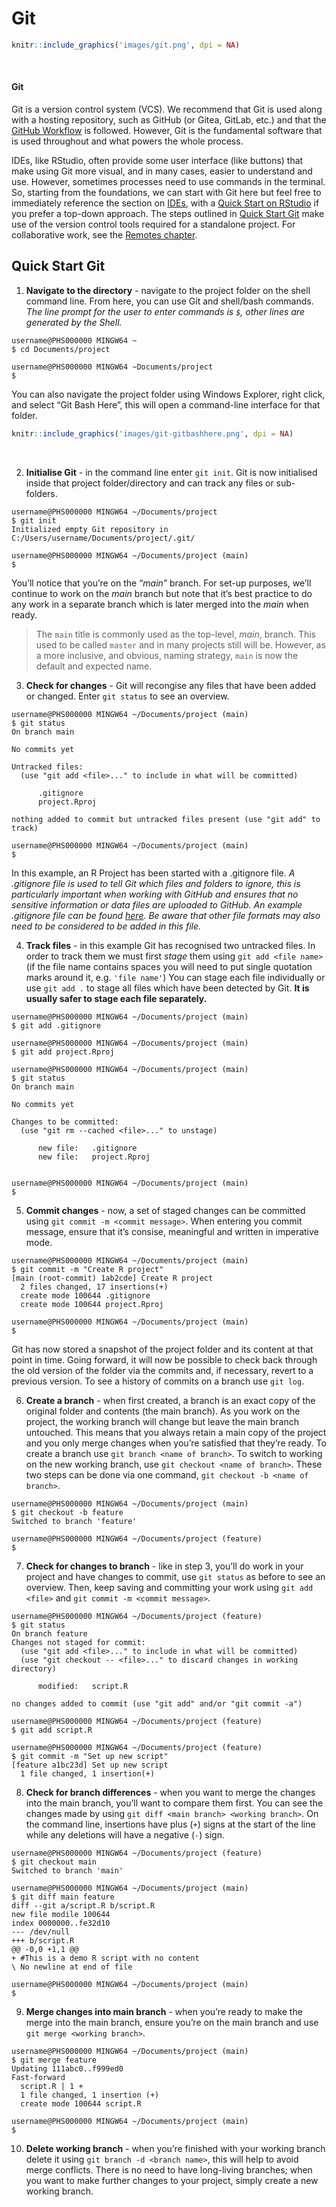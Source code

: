 \newpage

# Git

```r
knitr::include_graphics('images/git.png', dpi = NA)
```
&nbsp;


#### Git {-}

Git is a version control system (VCS). We recommend that Git is used along with a hosting repository, such as GitHub (or Gitea, GitLab, etc.) and that the [GitHub Workflow](#github-workflow) is followed. However, Git is the fundamental software that is used throughout and what powers the whole process. 

IDEs, like RStudio, often provide some user interface (like buttons) that make using Git more visual, and in many cases, easier to understand and use. However, sometimes processes need to use commands in the terminal. So, starting from the foundations, we can start with Git here but feel free to immediately reference the section on [IDEs](#ides), with a [Quick Start on RStudio](#quick-start-rstudio) if you prefer a top-down approach. The steps outlined in [Quick Start Git](#quick-start-git) make use of the version control tools required for a standalone project. For collaborative work, see the [Remotes chapter](#git-remotes).


## Quick Start Git

1. **Navigate to the directory** - navigate to the project folder on the shell command line. From here, you can use Git and shell/bash commands. *The line prompt for the user to enter commands is `$`, other lines are generated by the Shell.*

```
username@PHS000000 MINGW64 ~
$ cd Documents/project

username@PHS000000 MINGW64 ~Documents/project
$
```

You can also navigate the project folder using Windows Explorer, right click, and select "Git Bash Here", this will open a command-line interface for that folder.

```r
knitr::include_graphics('images/git-gitbashhere.png', dpi = NA)
```
&nbsp;

2. **Initialise Git** - in the command line enter `git init`. Git is now initialised inside that project folder/directory and can track any files or sub-folders. 

```
username@PHS000000 MINGW64 ~/Documents/project
$ git init
Initialized empty Git repository in C:/Users/username/Documents/project/.git/

username@PHS000000 MINGW64 ~/Documents/project (main)
$ 
```
You'll notice that you're on the "*main*" branch. For set-up purposes, we'll continue to work on the *main* branch but note that it's best practice to do any work in a separate branch which is later merged into the *main* when ready.

> The `main` title is commonly used as the top-level, *main*, branch. This used to be called `master` and in many projects still will be. However, as a more inclusive, and obvious, naming strategy, `main` is now the default and expected name. 

3. **Check for changes** - Git will recongise any files that have been added or changed. Enter `git status` to see an overview. 

```
username@PHS000000 MINGW64 ~/Documents/project (main)
$ git status
On branch main

No commits yet

Untracked files:
  (use "git add <file>..." to include in what will be committed)
    
      .gitignore
      project.Rproj
      
nothing added to commit but untracked files present (use "git add" to track)

username@PHS000000 MINGW64 ~/Documents/project (main)
$
```
In this example, an R Project has been started with a .gitignore file. *A .gitignore file is used to tell Git which files and folders to ignore, this is particularly important when working with GitHub and ensures that no sensitive information or data files are uploaded to GitHub. An example .gitignore file can be found [here](https://github.com/Public-Health-Scotland/GitHub-guidance/blob/master/.gitignore). Be aware that other file formats may also need to be considered to be added in this file.*

4. **Track files** - in this example Git has recognised two untracked files. In order to track them we must first *stage* them using `git add <file name>` (if the file name contains spaces you will need to put single quotation marks around it, e.g. `'file name'`) You can stage each file individually or use `git add .` to stage all files which have been detected by Git. **It is usually safer to stage each file separately.**

```
username@PHS000000 MINGW64 ~/Documents/project (main)
$ git add .gitignore

username@PHS000000 MINGW64 ~/Documents/project (main)
$ git add project.Rproj

username@PHS000000 MINGW64 ~/Documents/project (main)
$ git status
On branch main

No commits yet

Changes to be committed:
  (use "git rm --cached <file>..." to unstage)
      
      new file:   .gitignore
      new file:   project.Rproj
 
   
username@PHS000000 MINGW64 ~/Documents/project (main)
$
```

5. **Commit changes** - now, a set of staged changes can be committed using `git commit -m <commit message>`. When entering you commit message, ensure that it's consise, meaningful and written in imperative mode.

```
username@PHS000000 MINGW64 ~/Documents/project (main)
$ git commit -m "Create R project"
[main (root-commit) 1ab2cde] Create R project
  2 files changed, 17 insertions(+)
  create mode 100644 .gitignore
  create mode 100644 project.Rproj
  
username@PHS000000 MINGW64 ~/Documents/project (main)
$
```
Git has now stored a snapshot of the project folder and its content at that point in time. Going forward, it will now be possible to check back through the old version of the folder via the commits and, if necessary, revert to a previous version. To see a history of commits on a branch use `git log`.

6. **Create a branch** - when first created, a branch is an exact copy of the original folder and contents (the main branch). As you work on the project, the working branch will change but leave the main branch untouched. This means that you always retain a main copy of the project and you only merge changes when you're satisfied that they're ready. To create a branch use `git branch <name of branch>`. To switch to working on the new working branch, use `git checkout <name of branch>`. These two steps can be done via one command, `git checkout -b <name of branch>`.

```
username@PHS000000 MINGW64 ~/Documents/project (main)
$ git checkout -b feature
Switched to branch 'feature'

username@PHS000000 MINGW64 ~/Documents/project (feature)
$
```

7. **Check for changes to branch** - like in step 3, you'll do work in your project and have changes to commit, use `git status` as before to see an overview. Then, keep saving and committing your work using `git add <file>` and `git commit -m <commit message>`.

```
username@PHS000000 MINGW64 ~/Documents/project (feature)
$ git status
On branch feature
Changes not staged for commit:
  (use "git add <file>..." to include in what will be committed)
  (use "git checkout -- <file>..." to discard changes in working directory)
  
      modified:   script.R
      
no changes added to commit (use "git add" and/or "git commit -a")

username@PHS000000 MINGW64 ~/Documents/project (feature)
$ git add script.R

username@PHS000000 MINGW64 ~/Documents/project (feature)
$ git commit -m "Set up new script"
[feature a1bc23d] Set up new script
  1 file changed, 1 insertion(+)
```

8. **Check for branch differences** - when you want to merge the changes into the main branch, you'll want to compare them first. You can see the changes made by using `git diff <main branch> <working branch>`. On the command line, insertions have plus (`+`) signs at the start of the line while any deletions will have a negative (`-`) sign.

```
username@PHS000000 MINGW64 ~/Documents/project (feature)
$ git checkout main
Switched to branch 'main'

username@PHS000000 MINGW64 ~/Documents/project (main)
$ git diff main feature
diff --git a/script.R b/script.R
new file modile 100644
index 0000000..fe32d10
--- /dev/null
+++ b/script.R
@@ -0,0 +1,1 @@
+ #This is a demo R script with no content
\ No newline at end of file

username@PHS000000 MINGW64 ~/Documents/project (main)
$
```

9. **Merge changes into main branch** - when you're ready to make the merge into the main branch, ensure you're on the main branch and use `git merge <working branch>`.

```
username@PHS000000 MINGW64 ~/Documents/project (main)
$ git merge feature
Updating 111abc0..f999ed0
Fast-forward
  script.R | 1 +
  1 file changed, 1 insertion (+)
  create mode 100644 script.R
  
username@PHS000000 MINGW64 ~/Documents/project (main)
$
```

10. **Delete working branch** - when you're finished with your working branch delete it using `git branch -d <branch name>`, this will help to avoid merge conflicts. There is no need to have long-living branches; when you want to make further changes to your project, simply create a new working branch. 


